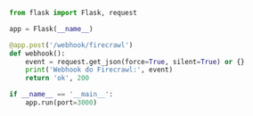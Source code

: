 ```python Python/Flask
from flask import Flask, request

app = Flask(__name__)

@app.post('/webhook/firecrawl')
def webhook():
    event = request.get_json(force=True, silent=True) or {}
    print('Webhook do Firecrawl:', event)
    return 'ok', 200

if __name__ == '__main__':
    app.run(port=3000)
```
